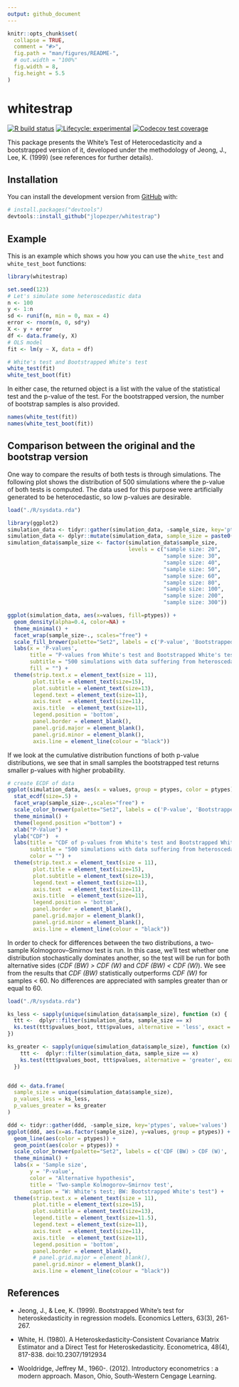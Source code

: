```yaml
---
output: github_document
---
```


```r
knitr::opts_chunk$set(
  collapse = TRUE,
  comment = "#>",
  fig.path = "man/figures/README-",
  # out.width = "100%"
  fig.width = 8, 
  fig.height = 5.5
)
```

# whitestrap

<!-- badges: start -->
[![R build status](https://github.com/jlopezper/whitestrap/workflows/R-CMD-check/badge.svg)](https://github.com/jlopezper/whitestrap/actions)
[![Lifecycle: experimental](https://img.shields.io/badge/lifecycle-experimental-orange.svg)](https://www.tidyverse.org/lifecycle/#experimental)
[![Codecov test coverage](https://codecov.io/gh/jlopezper/whitestrap/branch/master/graph/badge.svg)](https://codecov.io/gh/jlopezper/whitestrap?branch=master)
<!-- badges: end -->

This package presents the White's Test of Heterocedasticity and a bootstrapped version of it, developed under the methodology of Jeong, J., Lee, K. (1999) (see references for further details).

## Installation

You can install the development version from [GitHub](https://github.com/) with: 

``` r
# install.packages("devtools")
devtools::install_github("jlopezper/whitestrap")
```
## Example

This is an example which shows you how you can use the `white_test` and `white_test_boot` functions:

```r
library(whitestrap)

set.seed(123)
# Let's simulate some heteroscedastic data
n <- 100
y <- 1:n
sd <- runif(n, min = 0, max = 4)
error <- rnorm(n, 0, sd*y)
X <- y + error
df <- data.frame(y, X)
# OLS model
fit <- lm(y ~ X, data = df)
```

```r
# White's test and Bootstrapped White's test
white_test(fit)
white_test_boot(fit)
```

In either case, the returned object is a list with the value of the statistical test and the p-value of the test. For the bootstrapped version, the number of bootstrap samples is also provided. 

```r
names(white_test(fit))
names(white_test_boot(fit))
```

## Comparison between the original and the bootstrap version

One way to compare the results of both tests is through simulations. The following plot shows the distribution of 500 simulations where the p-value of both tests is computed. The data used for this purpose were artificially generated to be heterocedastic, so low p-values are desirable. 

```r
load("./R/sysdata.rda")

library(ggplot2)
simulation_data <- tidyr::gather(simulation_data, -sample_size, key='ptypes', value='values')
simulation_data <- dplyr::mutate(simulation_data, sample_size = paste0('sample size: ', sample_size))
simulation_data$sample_size <- factor(simulation_data$sample_size, 
                                      levels = c("sample size: 20",
                                                 "sample size: 30",
                                                 "sample size: 40",
                                                 "sample size: 50",
                                                 "sample size: 60",
                                                 "sample size: 80",
                                                 "sample size: 100",
                                                 "sample size: 200",
                                                 "sample size: 300"))

ggplot(simulation_data, aes(x=values, fill=ptypes)) +
  geom_density(alpha=0.4, color=NA) +
  theme_minimal() +
  facet_wrap(sample_size~., scales="free") +
  scale_fill_brewer(palette="Set2", labels = c('P-value', 'Bootstrapped p-value')) +
  labs(x = 'P-values',
       title = "P-values from White's test and Bootstrapped White's test",
       subtitle = "500 simulations with data suffering from heteroscedasticity",
       fill = "") +
  theme(strip.text.x = element_text(size = 11),
        plot.title = element_text(size=15),
        plot.subtitle = element_text(size=13),
        legend.text = element_text(size=11),
        axis.text  = element_text(size=11),
        axis.title  = element_text(size=11),
        legend.position = 'bottom',
        panel.border = element_blank(),
        panel.grid.major = element_blank(),
        panel.grid.minor = element_blank(),
        axis.line = element_line(colour = "black"))
```

If we look at the cumulative distribution functions of both p-value distributions, we see that in small samples the bootstrapped test returns smaller p-values with higher probability. 

```r
# create ECDF of data
ggplot(simulation_data, aes(x = values, group = ptypes, color = ptypes))+
  stat_ecdf(size=.5) +
  facet_wrap(sample_size~.,scales="free") +
  scale_color_brewer(palette="Set2", labels = c('P-value', 'Bootstrapped p-value'))  +
  theme_minimal() +
  theme(legend.position ="bottom") +
  xlab("P-Value") +
  ylab("CDF")  +
  labs(title = "CDF of p-values from White's test and Bootstrapped White's test",
       subtitle = "500 simulations with data suffering from heteroscedasticity",
       color = "") +
  theme(strip.text.x = element_text(size = 11),
        plot.title = element_text(size=15),
        plot.subtitle = element_text(size=13),
        legend.text = element_text(size=11),
        axis.text  = element_text(size=11),
        axis.title  = element_text(size=11),
        legend.position = 'bottom',
        panel.border = element_blank(),
        panel.grid.major = element_blank(),
        panel.grid.minor = element_blank(),
        axis.line = element_line(colour = "black"))

```

In order to check for differences between the two distributions, a two-sample Kolmogorov–Smirnov test is run. In this case, we'll test whether one distribution stochastically dominates another, so the test will be run for both alternative sides (*CDF (BW) > CDF (W)* and *CDF (BW) < CDF (W)*). We see from the results that *CDF (BW)* statistically outperforms *CDF (W)* for samples < 60. No differences are appreciated with samples greater than or equal to 60.

```r
load("./R/sysdata.rda")

ks_less <- sapply(unique(simulation_data$sample_size), function (x) {
  ttt <-  dplyr::filter(simulation_data, sample_size == x)
  ks.test(ttt$pvalues_boot, ttt$pvalues, alternative = 'less', exact = TRUE)$p.value
})

ks_greater <- sapply(unique(simulation_data$sample_size), function (x) {
    ttt <-  dplyr::filter(simulation_data, sample_size == x)
    ks.test(ttt$pvalues_boot, ttt$pvalues, alternative = 'greater', exact = TRUE)$p.value
  })


ddd <- data.frame(
  sample_size = unique(simulation_data$sample_size),
  p_values_less = ks_less,
  p_values_greater = ks_greater
)

ddd <- tidyr::gather(ddd, -sample_size, key='ptypes', value='values')
ggplot(ddd, aes(x=as.factor(sample_size), y=values, group = ptypes)) +
  geom_line(aes(color = ptypes)) +
  geom_point(aes(color = ptypes)) +
  scale_color_brewer(palette="Set2", labels = c('CDF (BW) > CDF (W)', 'CDF (BW) < CDF (W)'))  +
  theme_minimal() +
  labs(x = 'Sample size',
       y = 'P-value',
       color = "Alternative hypothesis",
       title = 'Two-sample Kolmogorov–Smirnov test',
       caption = "W: White's test; BW: Bootstrapped White's test") +
  theme(strip.text.x = element_text(size = 11),
        plot.title = element_text(size=15),
        plot.subtitle = element_text(size=13),
        legend.title = element_text(size=11.5),
        legend.text = element_text(size=11),
        axis.text  = element_text(size=11),
        axis.title  = element_text(size=11),
        legend.position = 'bottom',
        panel.border = element_blank(),
        # panel.grid.major = element_blank(),
        panel.grid.minor = element_blank(),
        axis.line = element_line(colour = "black"))
```


## References

- Jeong, J., & Lee, K. (1999). Bootstrapped White’s test for heteroskedasticity in regression models. Economics Letters, 63(3), 261-267.

- White, H. (1980). A Heteroskedasticity-Consistent Covariance Matrix Estimator and a Direct Test for Heteroskedasticity. Econometrica, 48(4), 817-838. doi:10.2307/1912934

- Wooldridge, Jeffrey M., 1960-. (2012). Introductory econometrics : a modern approach. Mason, Ohio, South-Western Cengage Learning.

